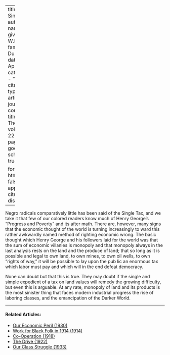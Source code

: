 
---
title: 'The Single Tax'
author:
  - name:
      given: W.E.B.
      family: Du Bois
date: Apr. 1921
categories: 
  - ""
citation: 
  type: article-journal
  container-title: The Crisis
  volume: 22
  issue: 6
  page: 248
google-scholar: true

format:
  html:
    toc: false
    appendix-cite-as: display
---


Negro radicals com­paratively little has been said of the Single Tax, and we take it that few of our colored readers know much of Henry George's "Progress and Poverty" and its after­ math. There are, however, many signs that the economic thought of the world is turning increasingly to­ ward this rather awkwardly named method of righting economic wrong. The basic thought which Henry George and his followers laid for the world was that the sum of economic villanies is monopoly and that monop­oly always in the last analysis rests on the land and the produce of land; that so long as it is possible and legal to own land, to own mines, to own oil wells, to own "rights of way," it will be possible to lay upon the pub­ lic an enormous tax which labor must pay and which will in the end defeat democracy.

None can doubt but that this is true. They may doubt if the single and simple expedient of a tax on land values will remedy the growing difficulty, but even this is arguable. At any rate, monopoly of land and its products is the most sinister thing that faces modern industrial progress the rise of laboring classes, and the emancipation of the Darker World.

<!-- Similar articles start here -->

<hr>
#### Related Articles:

* [Our Economic Peril (1930)](/Volumes/37/03/our_economic_peril.html)
* [Work for Black Folk in 1914 (1914)](/Volumes/07/04/work_for_black_folk.html)
* [Co-Operation (1918)](/Volumes/15/01/cooperation.html)
* [The Drive (1922)](/Volumes/22/01/drive.html)
* [Our Class Struggle (1933)](/Volumes/40/07/our_class_struggle.html)

<!-- Similar articles end here -->
